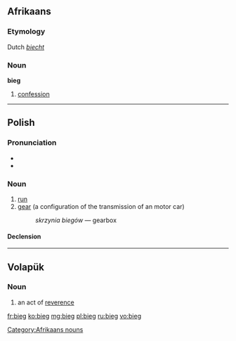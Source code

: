 ==Afrikaans==

===Etymology===
Dutch ''[[biecht]]''

===Noun===
'''bieg'''

# [[confession]]

[[Category:Afrikaans nouns]]

----

==Polish==

===Pronunciation===
* {{IPA|[bʲɛk]|lang=pl}}
* {{audio|pl-bieg.ogg|audio}}

===Noun===
{{infl|pl|noun|g=m}}

# [[run]]
# [[gear]] (a configuration of the transmission of an motor car)
#:''skrzynia biegów'' — gearbox

====Declension====
{{pl-decl-noun
|bieg|biegi
|biegu|biegów
|biegowi|biegom
|bieg|biegi
|biegiem|biegami
|biegu|biegach
|biegu|biegi
}}

----

==Volapük==

===Noun===
{{infl|vo|noun}}
 
# an act of [[reverence]]

[[fr:bieg]]
[[ko:bieg]]
[[mg:bieg]]
[[pl:bieg]]
[[ru:bieg]]
[[vo:bieg]]